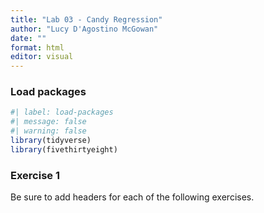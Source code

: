 ```yaml
---
title: "Lab 03 - Candy Regression"
author: "Lucy D'Agostino McGowan"
date: ""
format: html
editor: visual
---
```


### Load packages

```r
#| label: load-packages
#| message: false
#| warning: false
library(tidyverse) 
library(fivethirtyeight)
```

### Exercise 1

Be sure to add headers for each of the following exercises.
